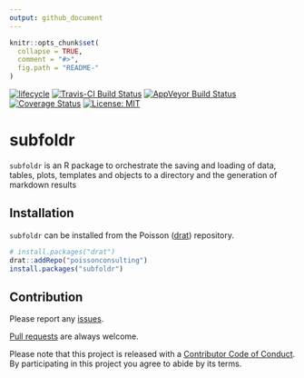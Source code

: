 ```yaml
---
output: github_document
---
```


<!-- README.md is generated from README.Rmd. Please edit that file -->

```r
knitr::opts_chunk$set(
  collapse = TRUE,
  comment = "#>",
  fig.path = "README-"
)
```

[![lifecycle](https://img.shields.io/badge/lifecycle-experimental-orange.svg)](https://www.tidyverse.org/lifecycle/#experimental)
[![Travis-CI Build Status](https://travis-ci.org/poissonconsulting/subfoldr.svg?branch=master)](https://travis-ci.org/poissonconsulting/subfoldr)
[![AppVeyor Build Status](https://ci.appveyor.com/api/projects/status/github/poissonconsulting/subfoldr?branch=master&svg=true)](https://ci.appveyor.com/project/poissonconsulting/subfoldr)
[![Coverage Status](https://img.shields.io/codecov/c/github/poissonconsulting/subfoldr/master.svg)](https://codecov.io/github/poissonconsulting/subfoldr?branch=master)
[![License: MIT](https://img.shields.io/badge/License-MIT-green.svg)](https://opensource.org/licenses/MIT)

# subfoldr

`subfoldr` is an R package to orchestrate the saving and loading of 
data, tables, plots, templates and objects 
to a directory and the generation of markdown results

## Installation

`subfoldr` can be installed from the Poisson ([drat](https://github.com/poissonconsulting/drat)) repository.

```r
# install.packages("drat")
drat::addRepo("poissonconsulting")
install.packages("subfoldr")
```

## Contribution

Please report any [issues](https://github.com/poissonconsulting/subfoldr/issues).

[Pull requests](https://github.com/poissonconsulting/subfoldr/pulls) are always welcome.

Please note that this project is released with a [Contributor Code of Conduct](https://github.com/poissonconsulting/subfoldr/blob/master/CONDUCT.md). 
By participating in this project you agree to abide by its terms.
